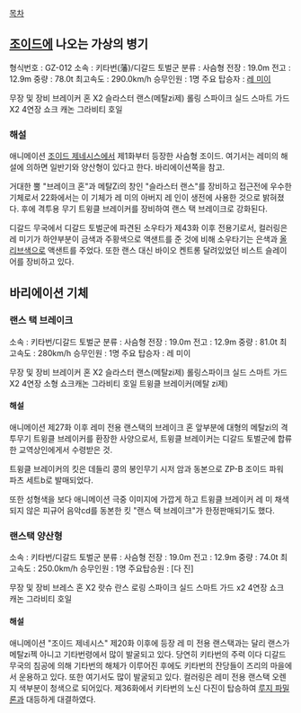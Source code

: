 [[목차]]
== [[조이드]]에 나오는 가상의 병기 ==

형식번호 : GZ-012
소속 : 키타번(藩)/디갈드 토벌군
분류 : 사슴형
전장 : 19.0m
전고 : 12.9m
중량 : 78.0t
최고속도 : 290.0km/h
승무인원 : 1명
주요 탑승자 : [[레 미이]]

무장 및 장비
브레이커 혼 X2
슬라스터 랜스(메탈zi제)
롤링 스파이크 실드
스마트 가드 X2
4연장 쇼크 캐논
그라비티 호일

=== 해설 ===
애니메이션 [[조이드 제네시스]]에서 제1화부터 등장한 사슴형 조이드. 여기서는 레미의 해설에 의하면 일반기와 양산형이 있다고 한다. 바리에이션쪽을 참고.

거대한 뿔 "브레이크 혼"과 메탈Zi의 창인 "슬라스터 랜스"를 장비하고 접근전에 우수한 기체로서 22화에서는 이 기체가 레 미의 아버지 레 인이 생전에 사용한 것으로 밝혀졌다. 후에 격투용 무기 트윙클 브레이커를 장비하여 랜스 택 브레이크로 강화된다.

디갈드 무국에서 디갈드 토벌군에 파견된 소우타가 제43화 이후 전용기로서, 컬러링은 레 미기가 하얀부분이 금색과 주황색으로 액샌트를 준 것에 비해 소우타기는 은색과 [[올리브색]]으로 액샌트를 주었다. 또한 랜스 대신 바이오 켄트롱 달려있었던 비스트 슬레이어를 장비하고 있다.

== 바리에이션 기체 ==
=== 랜스 택 브레이크 ===
소속 : 키타번/디갈드 토벌군
분류 : 사슴형
전장 : 19.0m
전고 : 12.9m
중량 : 81.0t
최고속도 : 280km/h
승무인원 : 1명
주요 탑승자 : 레 미이

무장 및 장비
브레이커 혼 X2
슬라스터 랜스(메탈zi제)
롤링스파이크 실드
스마트 가드 X2
4연장 소형 쇼크캐논
그라비티 호일
트윙클 브레이커(메탈 zi제)

==== 해설 ====
애니메이션 제27화 이후 레미 전용 랜스택의 브레이크 혼 앞부분에 대형의 메탈zi의 격투무기 트윙클 브레이커를 환장한 사양으로서, 트윙클 브레이커는 디갈드 토벌군에 합류한 교역상인에게서 수령받은 것.

트윙클 브레이커의 킷은 데들리 콩의 봉인무기 시저 암과 동본으로 ZP-B 조이드 파워 파츠 세트b로 발매되었다.

또한 성형색을 보다 애니메이션 극중 이미지에 가깝게 하고 트윙클 브레이커 레 미 채색되지 않은 피규어 음악cd를 동본한 킷 "랜스 택 브레이크"가 한정판매되기도 했다.

=== 랜스택 양산형 ===
소속 : 키타번/디갈드 토벌군
분류 : 사슴형
전장 : 19.0m
전고 : 12.9m
중량 : 74.0t
최고속도 : 250.0km/h
승무인원 : 1명
주요탑승원 : [다 진]

무장 및 장비
브레스 혼 X2
랏슈 란스
로링 스파이크 실드
스마트 가드 x2
4연장 쇼크 캐논
그라비티 호일

==== 해설 ====
애니메이션 "조이드 제네시스" 제20화 이후에 등장 레 미 전용 랜스택과는 달리 랜스가 메탈zi젝 아니고 기타번령에서 많이 발굴되고 있다. 당연히 키타번의 주력 이다 디갈드 무국의 침공에 의해 기타번의 해체가 이루어진 후에도 키타번의 잔당들이 즈리의 마을에서 운용하고 있다. 또한 여기서도 많이 발굴되고 있다. 컬러링은 레미 전용 랜스택 오렌지 색부분이 청색으로 되어있다. 제36화에서 키타번의 노신 다진이 탑승하여 [[루지 파밀론]]과 대등하게 대결하였다.
